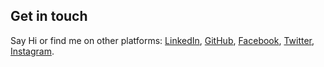 ## Get in touch

Say Hi or find me on other platforms: [LinkedIn](https://www.linkedin.com/in/urjit-shah-34965b131/), [GitHub](https://github.com/urjit2498), [Facebook](https://www.facebook.com/Urjitshah2498/), [Twitter](https://twitter.com/urjit2498), [Instagram](https://www.instagram.com/urjit.2498/).